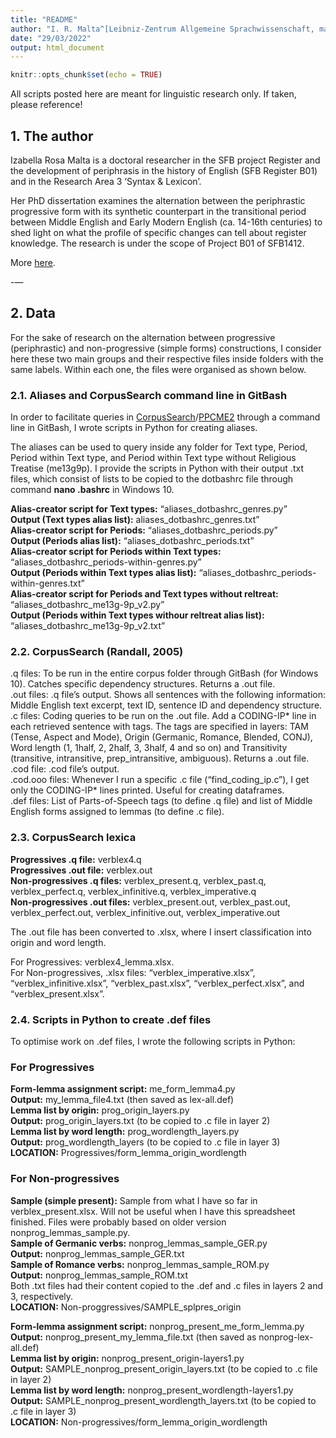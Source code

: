```yaml
---
title: "README"
author: "I. R. Malta^[Leibniz-Zentrum Allgemeine Sprachwissenschaft, malta@leibniz-zas.de]"
date: "29/03/2022"
output: html_document
---
```


```r
knitr::opts_chunk$set(echo = TRUE)
```

All scripts posted here are meant for linguistic research only. If taken, please reference!
  
  
## 1. The author

Izabella Rosa Malta is a doctoral researcher in the SFB project Register and the development of periphrasis in the history of English (SFB Register B01) and in the Research Area 3 ‘Syntax & Lexicon’.

Her PhD dissertation examines the alternation between the periphrastic progressive form with its synthetic counterpart in the transitional period between Middle English and Early Modern English (ca. 14-16th centuries) to shed light on what the profile of specific changes can tell about register knowledge. The research is under the scope of Project B01 of SFB1412.

More [here](https://sfb1412.hu-berlin.de/projects/b01/).

\----
  
## 2. Data
  
For the sake of research on the alternation between progressive (periphrastic) and non-progressive (simple forms) constructions, I consider here these two main groups and their respective files inside folders with the same labels. Within each one, the files were organised as shown below.   

### 2.1. Aliases and CorpusSearch command line in GitBash

In order to facilitate queries in [CorpusSearch](http://corpussearch.sourceforge.net/CS.html)/[PPCME2](https://www.ling.upenn.edu/hist-corpora/PPCME2-RELEASE-4/index.html) through a command line in GitBash, I wrote scripts in Python for creating aliases.    
  
The aliases can be used to query inside any folder for Text type, Period, Period within Text type, and Period within Text type without Religious Treatise (me13g9p). I provide the scripts in Python with their output .txt files, which consist of lists to be copied to the dotbashrc file through command **nano .bashrc** in Windows 10.   
    
**Alias-creator script for Text types:** "aliases_dotbashrc_genres.py"   
**Output (Text types alias list):** aliases_dotbashrc_genres.txt"   
**Alias-creator script for Periods:** "aliases_dotbashrc_periods.py"  
**Output (Periods alias list):** "aliases_dotbashrc_periods.txt"    
**Alias-creator script for Periods within Text types:** "aliases_dotbashrc_periods-within-genres.py"    
**Output (Periods within Text types alias list):** "aliases_dotbashrc_periods-within-genres.txt"  
**Alias-creator script for Periods and Text types without reltreat:** "aliases_dotbashrc_me13g-9p_v2.py"  
**Output (Periods within Text types withour reltreat alias list):** "aliases_dotbashrc_me13g-9p_v2.txt"
  
### 2.2. CorpusSearch (Randall, 2005)
  
.q files: To be run in the entire corpus folder through GitBash (for Windows 10). Catches specific dependency structures. Returns a .out file.    
.out files:  .q file's output. Shows all sentences with the following information: Middle English text excerpt, text ID, sentence ID and dependency structure.   
.c files: Coding queries to be run on the .out file. Add a CODING-IP* line in each retrieved sentence with tags. The tags are specified in layers: TAM (Tense, Aspect and Mode), Origin (Germanic, Romance, Blended, CONJ), Word length (1, 1half, 2, 2half, 3, 3half, 4 and so on) and Transitivity (transitive, intransitive, prep_intransitive, ambiguous). Returns a .out file.   
.cod file: .cod file's output.    
.cod.ooo files: Whenever I run a specific .c file ("find_coding_ip.c"), I get only the CODING-IP* lines printed. Useful for creating dataframes.   
.def files: List of Parts-of-Speech tags (to define .q file) and list of Middle English forms assigned to lemmas (to define .c file).   

### 2.3. CorpusSearch lexica

**Progressives .q file:** verblex4.q    
**Progressives .out file:** verblex.out   
**Non-progressives .q files:** verblex_present.q, verblex_past.q, verblex_perfect.q, verblex_infinitive.q, verblex_imperative.q   
**Non-progressives .out files:** verblex_present.out, verblex_past.out, verblex_perfect.out, verblex_infinitive.out, verblex_imperative.out   

The .out file has been converted to .xlsx, where I insert classification into origin and word length.     
  
For Progressives: verblex4_lemma.xlsx.    
For Non-progressives, .xlsx files: “verblex_imperative.xlsx”, “verblex_infinitive.xlsx”, “verblex_past.xlsx”, “verblex_perfect.xlsx”, and “verblex_present.xlsx”.   
  
### 2.4. Scripts in Python to create .def files

To optimise work on .def files, I wrote the following scripts in Python:

### For Progressives

**Form-lemma assignment script:** me_form_lemma4.py   
**Output:** my_lemma_file4.txt (then saved as lex-all.def)    
**Lemma list by origin:** prog_origin_layers.py    
**Output:** prog_origin_layers.txt (to be copied to .c file in layer 2)    
**Lemma list by word length:** prog_wordlength_layers.py    
**Output:** prog_wordlength_layers (to be copied to .c file in layer 3)    
**LOCATION:** Progressives/form_lemma_origin_wordlength

### For Non-progressives

**Sample (simple present):** Sample from what I have so far in verblex_present.xlsx. Will not be useful when I have this spreadsheet finished. Files were probably based on older version nonprog_lemmas_sample.py.  
**Sample of Germanic verbs:** nonprog_lemmas_sample_GER.py    
**Output:** nonprog_lemmas_sample_GER.txt   
**Sample of Romance verbs:** nonprog_lemmas_sample_ROM.py   
**Output:** nonprog_lemmas_sample_ROM.txt   
Both .txt files had their content copied to the .def and .c files in layers 2 and 3, respectively.  
**LOCATION:** Non-proggressives/SAMPLE_splpres_origin

**Form-lemma assignment script:** nonprog_present_me_form_lemma.py    
**Output:** nonprog_present_my_lemma_file.txt (then saved as nonprog-lex-all.def)   
**Lemma list by origin:** nonprog_present_origin-layers1.py     
**Output:** SAMPLE_nonprog_present_origin_layers.txt (to be copied to .c file in layer 2)   
**Lemma list by word length:** nonprog_present_wordlength-layers1.py    
**Output:** SAMPLE_nonprog_present_wordlength_layers.txt (to be copied to .c file in layer 3)   
**LOCATION:** Non-progressives/form_lemma_origin_wordlength   